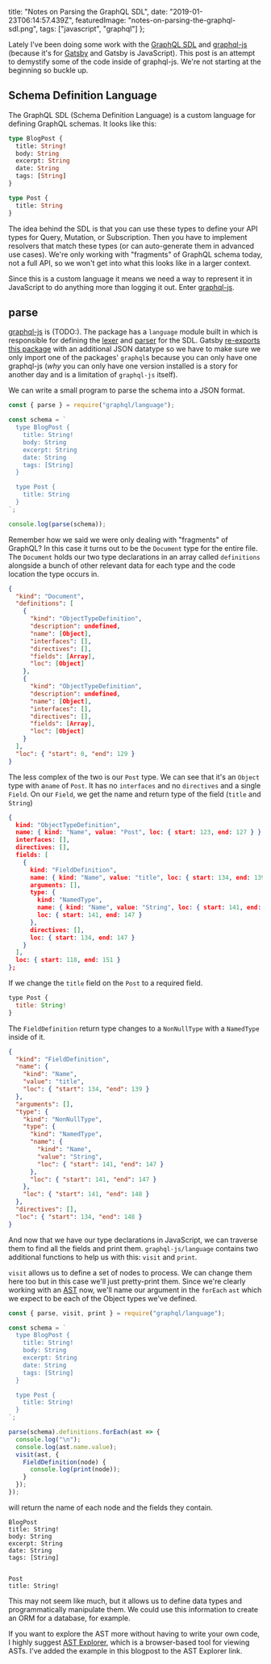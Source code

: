   title: "Notes on Parsing the GraphQL SDL",
  date: "2019-01-23T06:14:57.439Z",
  featuredImage: "notes-on-parsing-the-graphql-sdl.png",
  tags: ["javascript", "graphql"]
};

Lately I've been doing some work with the
[GraphQL SDL](https://www.prisma.io/blog/graphql-sdl-schema-definition-language-6755bcb9ce51)
and [graphql-js][graphql-js] (because it's for
[Gatsby](https://www.gatsbyjs.org/) and Gatsby is
JavaScript). This post is an attempt to demystify some of
the code inside of graphql-js. We're not starting at the
beginning so buckle up.

## Schema Definition Language

The GraphQL SDL (Schema Definition Language) is a custom
language for defining GraphQL schemas. It looks like this:

```graphql
type BlogPost {
  title: String!
  body: String
  excerpt: String
  date: String
  tags: [String]
}

type Post {
  title: String
}
```

The idea behind the SDL is that you can use these types to
define your API types for Query, Mutation, or Subscription.
Then you have to implement resolvers that match these types
(or can auto-generate them in advanced use cases). We're
only working with "fragments" of GraphQL schema today, not a
full API, so we won't get into what this looks like in a
larger context.

Since this is a custom language it means we need a way to
represent it in JavaScript to do anything more than logging
it out. Enter [graphql-js][graphql-js].

## parse

[graphql-js][graphql-js] is (TODO:). The package has a
`language` module built in which is responsible for defining
the [lexer][lexer] and [parser][parser] for the SDL. Gatsby
[re-exports this package](https://github.com/gatsbyjs/gatsby/blob/4fc1d45bcfe19790c8a94267f2a8d1cd38891a95/packages/gatsby/graphql.js)
with an additional JSON datatype so we have to make sure we
only import one of the packages' `graphql`s because you can
only have one graphql-js (_why_ you can only have one
version installed is a story for another day and is a
limitation of `graphql-js` itself).

We can write a small program to parse the schema into a JSON
format.

```js
const { parse } = require("graphql/language");

const schema = `
  type BlogPost {
    title: String!
    body: String
    excerpt: String
    date: String
    tags: [String]
  }

  type Post {
    title: String
  }
`;

console.log(parse(schema));
```

Remember how we said we were only dealing with "fragments"
of GraphQL? In this case it turns out to be the `Document`
type for the entire file. The `Document` holds our two type
declarations in an array called `definitions` alongside a
bunch of other relevant data for each type and the code
location the type occurs in.

```json
{
  "kind": "Document",
  "definitions": [
    {
      "kind": "ObjectTypeDefinition",
      "description": undefined,
      "name": [Object],
      "interfaces": [],
      "directives": [],
      "fields": [Array],
      "loc": [Object]
    },
    {
      "kind": "ObjectTypeDefinition",
      "description": undefined,
      "name": [Object],
      "interfaces": [],
      "directives": [],
      "fields": [Array],
      "loc": [Object]
    }
  ],
  "loc": { "start": 0, "end": 129 }
}
```

The less complex of the two is our `Post` type. We can see
that it's an `Object` type with a`name` of `Post`. It has no
`interfaces` and no `directives` and a single `Field`. On
our `Field`, we get the name and return type of the field
(`title` and `String`)

```json
{
  kind: "ObjectTypeDefinition",
  name: { kind: "Name", value: "Post", loc: { start: 123, end: 127 } },
  interfaces: [],
  directives: [],
  fields: [
    {
      kind: "FieldDefinition",
      name: { kind: "Name", value: "title", loc: { start: 134, end: 139 } },
      arguments: [],
      type: {
        kind: "NamedType",
        name: { kind: "Name", value: "String", loc: { start: 141, end: 147 } },
        loc: { start: 141, end: 147 }
      },
      directives: [],
      loc: { start: 134, end: 147 }
    }
  ],
  loc: { start: 118, end: 151 }
};
```

If we change the `title` field on the `Post` to a required
field.

```js
type Post {
  title: String!
}
```

The `FieldDefinition` return type changes to a `NonNullType`
with a `NamedType` inside of it.

```json
{
  "kind": "FieldDefinition",
  "name": {
    "kind": "Name",
    "value": "title",
    "loc": { "start": 134, "end": 139 }
  },
  "arguments": [],
  "type": {
    "kind": "NonNullType",
    "type": {
      "kind": "NamedType",
      "name": {
        "kind": "Name",
        "value": "String",
        "loc": { "start": 141, "end": 147 }
      },
      "loc": { "start": 141, "end": 147 }
    },
    "loc": { "start": 141, "end": 148 }
  },
  "directives": [],
  "loc": { "start": 134, "end": 148 }
}
```

And now that we have our type declarations in JavaScript, we
can traverse them to find all the fields and print them.
`graphql-js/language` contains two additional functions to
help us with this: `visit` and `print`.

`visit` allows us to define a set of nodes to process. We
can change them here too but in this case we'll just
pretty-print them. Since we're clearly working with an
[AST](https://en.wikipedia.org/wiki/Abstract_syntax_tree)
now, we'll name our argument in the `forEach` `ast` which we
expect to be each of the Object types we've defined.

```js
const { parse, visit, print } = require("graphql/language");

const schema = `
  type BlogPost {
    title: String!
    body: String
    excerpt: String
    date: String
    tags: [String]
  }

  type Post {
    title: String!
  }
`;

parse(schema).definitions.forEach(ast => {
  console.log("\n");
  console.log(ast.name.value);
  visit(ast, {
    FieldDefinition(node) {
      console.log(print(node));
    }
  });
});
```

will return the name of each node and the fields they
contain.

```
BlogPost
title: String!
body: String
excerpt: String
date: String
tags: [String]


Post
title: String!
```

This may not seem like much, but it allows us to define data
types and programmatically manipulate them. We could use
this information to create an ORM for a database, for
example.

If you want to explore the AST more without having to write
your own code, I highly suggest
[AST Explorer](https://astexplorer.net/#/gist/9bb73e8b0d49f11d0e91b21a1f52aadd/d0b34c79e824f29f7d9b1f1cee24256d3b6f484e),
which is a browser-based tool for viewing ASTs. I've added
the example in this blogpost to the AST Explorer link.

[graphql-js]: https://graphql.org/graphql-js/
[lexer]: https://en.wikipedia.org/wiki/Lexical_analysis
[parser]: https://en.wikipedia.org/wiki/Parsing
